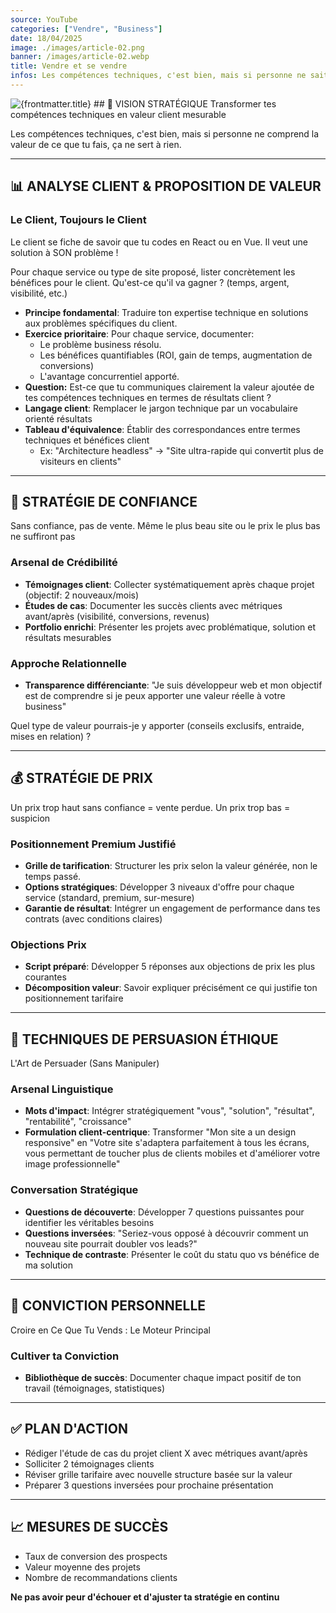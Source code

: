 ```yaml
---
source: YouTube
categories: ["Vendre", "Business"]
date: 18/04/2025
image: ./images/article-02.png
banner: /images/article-02.webp
title: Vendre et se vendre
infos: Les compétences techniques, c'est bien, mais si personne ne sait que tu existes ou ne comprend la valeur de ce que tu fais, ça ne sert à rien.
---
```

<img src={frontmatter.banner} alt={frontmatter.title} width={800} className="rounded-3xl mx-auto" />
## 🎯 VISION STRATÉGIQUE
Transformer tes compétences techniques en valeur client mesurable

Les compétences techniques, c'est bien, mais si personne ne comprend la valeur de ce que tu fais, ça ne sert à rien.

---

## 📊 ANALYSE CLIENT & PROPOSITION DE VALEUR

### Le Client, Toujours le Client

Le client se fiche de savoir que tu codes en React ou en Vue. Il veut une solution à SON problème !

Pour chaque service ou type de site proposé, lister concrètement les bénéfices pour le client. 
Qu'est-ce qu'il va gagner ? (temps, argent, visibilité, etc.)

* **Principe fondamental**: Traduire ton expertise technique en solutions aux problèmes spécifiques du client.
* **Exercice prioritaire**: Pour chaque service, documenter:
  * Le problème business résolu.
  * Les bénéfices quantifiables (ROI, gain de temps, augmentation de conversions)
  * L'avantage concurrentiel apporté.
* **Question:** Est-ce que tu communiques clairement la valeur ajoutée de tes compétences techniques en termes de résultats client ?
* **Langage client**: Remplacer le jargon technique par un vocabulaire orienté résultats
* **Tableau d'équivalence**: Établir des correspondances entre termes techniques et bénéfices client
  * Ex: "Architecture headless" → "Site ultra-rapide qui convertit plus de visiteurs en clients"
---

## 🤝 STRATÉGIE DE CONFIANCE

Sans confiance, pas de vente. Même le plus beau site ou le prix le plus bas ne suffiront pas

### Arsenal de Crédibilité
* **Témoignages client**: Collecter systématiquement après chaque projet (objectif: 2 nouveaux/mois)
* **Études de cas**: Documenter les succès clients avec métriques avant/après (visibilité, conversions, revenus)
* **Portfolio enrichi**: Présenter les projets avec problématique, solution et résultats mesurables

### Approche Relationnelle
* **Transparence différenciante**: "Je suis développeur web et mon objectif est de comprendre si je peux apporter une valeur réelle à votre business"

Quel type de valeur pourrais-je y apporter (conseils exclusifs, entraide, mises en relation) ? 

---

## 💰 STRATÉGIE DE PRIX

Un prix trop haut sans confiance = vente perdue. Un prix trop bas = suspicion

### Positionnement Premium Justifié
* **Grille de tarification**: Structurer les prix selon la valeur générée, non le temps passé.
* **Options stratégiques**: Développer 3 niveaux d'offre pour chaque service (standard, premium, sur-mesure)
* **Garantie de résultat**: Intégrer un engagement de performance dans tes contrats (avec conditions claires)

### Objections Prix
* **Script préparé**: Développer 5 réponses aux objections de prix les plus courantes
* **Décomposition valeur**: Savoir expliquer précisément ce qui justifie ton positionnement tarifaire

---

## 🎯 TECHNIQUES DE PERSUASION ÉTHIQUE

L'Art de Persuader (Sans Manipuler)

### Arsenal Linguistique 
* **Mots d'impact**: Intégrer stratégiquement "vous", "solution", "résultat", "rentabilité", "croissance"
* **Formulation client-centrique**: Transformer "Mon site a un design responsive" en "Votre site s'adaptera parfaitement à tous les écrans, vous permettant de toucher plus de clients mobiles et d'améliorer votre image professionnelle"

### Conversation Stratégique
* **Questions de découverte**: Développer 7 questions puissantes pour identifier les véritables besoins
* **Questions inversées**: "Seriez-vous opposé à découvrir comment un nouveau site pourrait doubler vos leads?"
* **Technique de contraste**: Présenter le coût du statu quo vs bénéfice de ma solution

---

## 💪 CONVICTION PERSONNELLE

Croire en Ce Que Tu Vends : Le Moteur Principal

### Cultiver ta Conviction
* **Bibliothèque de succès**: Documenter chaque impact positif de ton travail (témoignages, statistiques)

---

## ✅ PLAN D'ACTION

- Rédiger l'étude de cas du projet client X avec métriques avant/après
- Solliciter 2 témoignages clients
- Réviser grille tarifaire avec nouvelle structure basée sur la valeur
- Préparer 3 questions inversées pour prochaine présentation

---

## 📈 MESURES DE SUCCÈS
* Taux de conversion des prospects
* Valeur moyenne des projets
* Nombre de recommandations clients


**Ne pas avoir peur d'échouer et d'ajuster ta stratégie en continu**